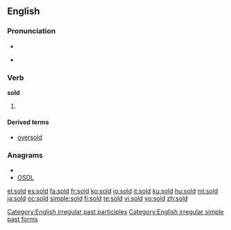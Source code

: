 {{also|şold}}
==English==

===Pronunciation===
* {{IPA|/'sɔld/}}
* {{audio|en-us-sold.ogg|Audio (US)}}
*: {{rhymes|əʊld}}

===Verb===
'''sold'''

# {{past of|[[sell]]}}

====Derived terms====
* [[oversold]]

===Anagrams===
* {{alphagram|dlos}}
* [[OSDL#English|OSDL]]

[[Category:English irregular past participles]]
[[Category:English irregular simple past forms]]

[[el:sold]]
[[es:sold]]
[[fa:sold]]
[[fr:sold]]
[[ko:sold]]
[[io:sold]]
[[it:sold]]
[[ku:sold]]
[[hu:sold]]
[[ml:sold]]
[[ja:sold]]
[[oc:sold]]
[[simple:sold]]
[[fi:sold]]
[[te:sold]]
[[vi:sold]]
[[vo:sold]]
[[zh:sold]]
